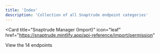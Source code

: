 ```yaml
---
title: 'Index'
description: 'Collection of all Snaptrude endpoint categories'
---
```




<Card
  title="Snaptrude Manager (Import)"
  icon="leaf"
  href="https://snaptrude.mintlify.app/api-reference/import/permission"
>
  View the 14 endpoints
</Card>